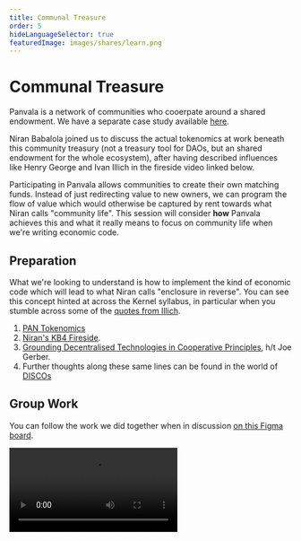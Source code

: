 ```yaml
---
title: Communal Treasure
order: 5
hideLanguageSelector: true
featuredImage: images/shares/learn.png
---
```


# Communal Treasure

Panvala is a network of communities who cooerpate around a shared endowment. We have a separate case study available [here](/tokens/token-studies/pan).

Niran Babalola joined us to discuss the actual tokenomics at work beneath this community treasury (not a treasury tool for DAOs, but an shared endowment for the whole ecosystem), after having described influences like Henry George and Ivan Illich in the fireside video linked below.

Participating in Panvala allows communities to create their own matching funds. Instead of just redirecting value to new owners, we can program the flow of value which would otherwise be captured by rent towards what Niran calls "community life". This session will consider **how** Panvala achieves this and what it really means to focus on community life when we're writing economic code.

## Preparation

What we're looking to understand is how to implement the kind of economic code which will lead to what Niran calls "enclosure in reverse". You can see this concept hinted at across the Kernel syllabus, in particular when you stumble across some of the [quotes from Illich](/learn/module-4/#this-week).

1. [PAN Tokenomics](https://handbook.panvala.com/the-pan-token/pan-token-economics)
2. [Niran's KB4 Fireside](https://www.youtube.com/watch?v=uN4g0Sr3jhs&t=697s).
3. [Grounding Decentralised Technologies in Cooperative Principles](https://papers.ssrn.com/sol3/papers.cfm?abstract_id=3979223), h/t Joe Gerber.
4. Further thoughts along these same lines can be found in the world of [DISCOs](https://elements.disco.coop/)

## Group Work

You can follow the work we did together when in discussion [on this Figma board](https://www.figma.com/file/jcDdhpc0sJvJkPPvLjqS6e/TSG%3A-Panvala).

<Video src="https://www.youtube-nocookie.com/embed/nqKrkcWaxOw" />
